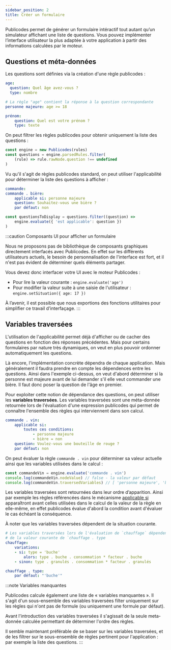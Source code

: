 ```yaml
---
sidebar_position: 2
title: Créer un formulaire
---
```


Publicodes permet de générer un formulaire intéractif tout autant qu’un simulateur affichant une liste de questions. Vous pouvez implémenter l’interface utilisateur la plus adaptée à votre application à partir des informations calculées par le moteur.

## Questions et méta-données

Les questions sont définies via la création d'une règle publicodes :

```yaml
age:
  question: Quel âge avez-vous ?
  type: nombre

# La règle "age" contient la réponse à la question correspondante
personne majeure: age >= 18

prénom:
	question: Quel est votre prénom ?
	type: texte
```

On peut filtrer les règles publicodes pour obtenir uniquement la liste des questions :

```js
const engine = new Publicodes(rules)
const questions = engine.parsedRules.filter(
	(rule) => rule.rawNode.question !== undefined
)
```

Vu qu'il s'agit de règles publicodes standard, on peut utiliser l'applicabilité pour déterminer la liste des questions à afficher :

```yaml
commande:
commande . bière:
	applicable si: personne majeure
	question: Souhaitez-vous une bière ?
	par défaut: non
```

```js
const questionsToDisplay = questions.filter((question) =>
	engine.evaluate({ 'est applicable': question })
)
```

:::caution Composants UI pour afficher un formulaire

Nous ne proposons pas de bibliothèque de composants graphiques directement interfacés avec Publicodes. En effet sur les différents utilisateurs actuels, le besoin de personnalisation de l'interface est fort, et il n'est pas évident de déterminer quels éléments partager.

Vous devez donc interfacer votre UI avec le moteur Publicodes :

- Pour lire la valeur courante : `engine.evaluate('age')`
- Pour modifier la valeur suite à une saisie de l'utilisateur : `engine.setSituation({ age: 17 })`

À l’avenir, il est possible que nous exportions des fonctions utilitaires pour simplifier ce travail d’interfaçage.
:::

<!-- TODO : parler du typage des règles ou référencer un guide tiers -->

## Variables traversées

L'utilisation de l'applicabilité permet déjà d'afficher ou de cacher des questions en fonction des réponses précédentes. Mais pour certains formulaires par nature très dynamiques, on veut en plus pouvoir ordonner automatiquement les questions.

Là encore, l'implémentation concrète dépendra de chaque application. Mais généralement il faudra prendre en compte les dépendences entre les questions. Ainsi dans l'exemple ci-dessus, on veut d'abord déterminer si la personne est majeure avant de lui demander s'il elle veut commander une bière. Il faut donc poser la question de l'âge en premier.

Pour exploiter cette notion de dépendance des questions, on peut utiliser les **variables traversées**. Les variables traversées sont une méta-donnée retournée lors de l'évaluation d'une expression publicodes qui permet de connaître l'ensemble des règles qui interviennent dans son calcul.

```yaml
commande . vin:
	applicable si:
		toutes ces conditions:
			- personne majeure
			- bière = non
	question: Voulez-vous une bouteille de rouge ?
	par défaut: non
```

On peut évaluer la règle `commande . vin` pour déterminer sa valeur actuelle ainsi que les variables utilisées dans le calcul :

```js
const commandeVin = engine.evaluate('commande . vin')
console.log(commandeVin.nodeValue) // false - la valeur par défaut
console.log(commandeVin.traversedVariables) // [ 'personne majeure', 'bière' ]
```

Les variables traversées sont retournées dans leur ordre d’apparition. Ainsi par exemple les règles référencées dans le mécanisme [applicable si](/docs/mécanismes#applicable-si) apparaîtront avant celles utilisées dans le calcul de la valeur de la règle en elle-même, en effet publicodes évalue d'abord la condition avant d'évaluer le cas échéant la conséquence.

À noter que les variables traversées dépendent de la situation courante.

```yaml
# Les variables traversées lors de l'évaluation de `chauffage` dépendent
# de la valeur courante de `chauffage . type
chauffage:
	variations:
	- si: type = 'buche'
		alors: type . buche . consommation * facteur . buche
	- sinon: type . granulés . consommation * facteur . granulés

chauffage . type:
	par défaut: "'buche'"
```

<!-- TODO : parler des dépendances statiques engine.rulesDependencies[dottedName] ou référencer un guide tiers sur l’arbre des dépendances -->

:::note Variables manquantes

Publicodes calcule également une liste de « variables manquantes ». Il s'agit d'un sous-ensemble des variables traversées filter uniquement sur les règles qui n'ont pas de formule (ou uniquement une formule par défaut).

Avant l'introduction des variables traversées il s'agissait de la seule meta-donnée calculée permettant de déterminer l'ordre des règles.

Il semble maintenant préférable de se baser sur les variables traversées, et de les filtrer sur le sous-ensemble de règles pertinent pour l'application : par exemple la liste des questions.
:::
